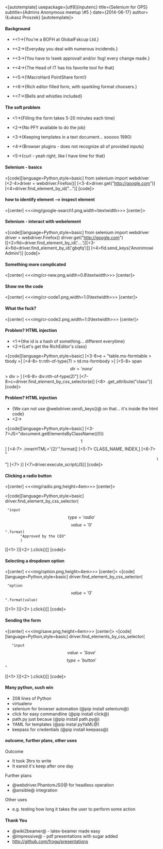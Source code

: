 
<[autotemplate]
usepackage=[utf8]{inputenc}
title={Selenium for OPS}
subtitle={Admins Anonymous meetup \#5 }
date={2014-06-17}
author={Łukasz Proszek}
[autotemplate]>

==== Background ====

*+<1->{You're a BOFH at GlobalFskcup Ltd.}

*+<2->{Everyday you deal with numerous incidends.}

*+<3->{You have to !seek approval! and/or !log! every change made.}

*+<4->{The Head of IT has his favorite tool for that}

*+<5->{!MacroHard PointShare form!}

*+<6->{Rich editor filled form, with sparkling format choosers.}

*+<7->{Bells and whistles included}


==== The soft problem ====

*<1->{Filling the form takes 5-20 minutes each time}

*<2->{No PFY available to do the job}

*<3->{Keeping templates in a text document... sooooo 1990}

*<4->{Browser plugins - does not recognize all of provided inputs}

*<5->{curl - yeah right, like I have time for that}

==== Selenium - basics====

<[code][language=Python,style=basic]
from selenium import webdriver
[<2-4>driver = webdriver.Firefox()]
[<3-4>driver.get("http://google.com")]
[<4>driver.find_element_by_id("...")]
[code]>

====  how to identify element --> inspect element ====

<[center]
<<<img/google-search1.png,width=\textwidth>>>
[center]>

==== Selenium - interact with webelement ====

<[code][language=Python,style=basic]
from selenium import webdriver
driver = webdriver.Firefox()
driver.get("http://google.com")
[[<2>fld=driver.find_element_by_id('....')][<3-4>fld=driver.find_element_by_id('gbqfq')]]
[<4>fld.send_keys('Anonimowi Admini')]
[code]>

==== Something more complicated ====

<[center]
<<<img/cr-new.png,width=0.8\textwidth>>>
[center]>

==== Show me the code ====

<[center]
<<<img/cr-code1.png,width=1.0\textwidth>>>
[center]>

==== What the fsck? ====

<[center]
<<<img/cr-code2.png,width=1.0\textwidth>>>
[center]>

==== Problem? HTML injection ====

*<1->{the id is a hash of something... different everytime}
*<2->{Let's get the RichEditor's class}
<[code][language=Python,style=basic]
[<3-8>e = "table.ms-formtable > tbody >]
[<4-8>     tr:nth-of-type(7) > td.ms-formbody >]
[<5-8>     span\[dir='none'\] > div > ]
[<6-8>     div:nth-of-type(2)"]
[<7-8>c=driver.find_element_by_css_selector(e)]
[<8>          .get_attribute("class")]
[code]>

==== Problem? HTML injection ====

*{We can not use @webdriver.send\_keys()@ on that... it's inside the html code}
*<2->{{We have to inject HTML with javascript}}
<[code][language=Python,style=basic]
[<3-7>JS="document.getElementsByClassName({0})\[{1}\]]
[<4-7>     .innerHTML='{2}'".format(]
[<5-7>        CLASS_NAME, INDEX,]
[<6-7>        "<marquee> WTF </marquee>"]
[<7>     )]
[<7>driver.execute_script(JS)]
[code]>

==== Clicking a radio button ====
<[center]
<<<img/radio.png,height=4em>>>
[center]>

<[code][language=Python,style=basic]
driver.find_element_by_css_selector(
  "input\[type='radio'\]\[value='{0}'\]".format(
        "Approved by the CEO"
        )
[[<1>  )][<2>  ).click()]]
[code]>

==== Selecting a dropdown option ====

<[center]
<<<img/option.png,height=4em>>>
[center]>
<[code][language=Python,style=basic]
driver.find_element_by_css_selector(
  "option\[value='{0}'\]".format(value)
[[<1>  )][<2>  ).click()]]
[code]>

==== Sending the form ====

<[center]
<<<img/save.png,height=4em>>>
[center]>
<[code][language=Python,style=basic]
driver.find_elements_by_css_selector(
    "input\[value='Save'\]\[type='button'\]"
[[<1>  )][<2>  ).click()]]
[code]>

==== Many python, such win ====

* 208 lines of Python
* virtualenv
* selenium for browser automation (@pip install selenium@)
* click for easy commandline (@pip install click@)
* path.py just becaue (@pip install path.py@)
* YAML for templates (@pip instal pyYaML@)
* keepass for credentials (@pip install keepass@)

==== outcome, further plans, other uses ====
Outcome
* It took 3hrs to write
* It eared it's keep after one day

Further plans
* @webdriver.PhantomJS()@ for headless operation
* @ansible@ integration

Other uses
* e.g. testing how long it takes the user to perform some action

==== Thank You ====

* @wiki2beamer@ - latex-beamer made easy
* @impressive@ - pdf presentations with sugar added
* http://github.com/frogu/presentations

